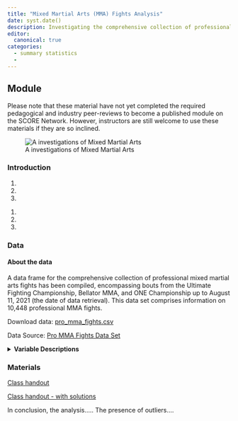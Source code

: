```yaml
---
title: "Mixed Martial Arts (MMA) Fights Analysis"
date: syst.date()
description: Investigating the comprehensive collection of professional mixed martial arts fights
editor: 
  canonical: true
categories:
  - summary statistics
  - 
---
```



## Module

Please note that these material have not yet completed the required pedagogical and industry peer-reviews to become a published module on the SCORE Network. However, instructors are still welcome to use these materials if they are so inclined.


![A investigations of Mixed Martial Arts](mma.jpg)


### Introduction

::: {.callout-note collapse="true" title="Learning Objectives" appearance="minimal"}

1.

2.

3.


:::

::: {.callout-note collapse="true" title="Methods" appearance="minimal"}

1.

2.

3.

:::


### Data

#### About the data

A data frame for the comprehensive collection of professional mixed martial arts fights has been compiled, encompassing bouts from the Ultimate Fighting Championship, Bellator MMA, and ONE Championship up to August 11, 2021 (the date of data retrieval). This data set comprises information on 10,448 professional MMA fights.

Download data: [pro_mma_fights.csv](pro_mma_fights.csv)

Data Source: <a href="https://www.kaggle.com/datasets/binduvr/pro-mma-fights/data" target="_blank">Pro MMA Fights Data Set</a>

<details>

<summary><b>Variable Descriptions</b></summary>

| **Variable**      | **Description**                                              |
|-------------------|--------------------------------------------------------------|
| `url`             |  website URL to the event/fight                              |
| `event_title`     |  title of event/fight.                                       |
| `organisation`    |  MMA organization that's promoting the event/fight           |
| `date`            |  date of event/fight                                         |
| `location`        |  location of event/fight                                     |
| `match_nr`        |  number of match, in which it take place during the event    |
| `fighter1_url`    |  website URL to the fighter 1                                |
| `fighter2_url`    |  website URL to the fighter 2                                |
| `fighter1_name`   |  name of fighter 1                                           |
| `fighter2_name`   |  name of fighter 2                                           |
| `fighter1_result` |  fighter one's result                                        |
| `fighter2_result` |  fighter two's result                                        |
| `win_method`      |  how the match was won, like the method (category)           |
| `win_details`     |  details on how match was won                                |
| `referee`         |  name of the referee for the event/fight                     |
| `round`           |  number of rounds endured before a win                       |
| `time`            |  time taken for someone to win the event/fight               |

</details>


### Materials

[Class handout](mma.docx)

[Class handout - with solutions](mma_answers.docx)

::: {.callout-note collapse="true" title="Conclusion" appearance="minimal"}
In conclusion, the analysis.....
The presence of outliers....
:::








